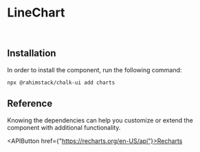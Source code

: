 
<Meta of={Stories} name="Info"/>

# LineChart

<br/>

## Installation

In order to install the component, run the following command:

```shell
npx @rahimstack/chalk-ui add charts
```

## Reference

Knowing the dependencies can help you customize or extend the component with additional functionality.

<APIButton href={"https://recharts.org/en-US/api"}>Recharts</APIButton>
